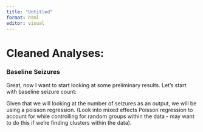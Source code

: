 ```yaml
---
title: "Untitled"
format: html
editor: visual
---
```


# Cleaned Analyses:

### Baseline Seizures

Great, now I want to start looking at some preliminary results. Let's start with baseline seizure count:

Given that we will looking at the number of seizures as an output, we will be using a poisson regression. (Look into mixed effects Poisson regression to account for while controlling for random groups within the data - may want to do this if we're finding clusters within the data).
